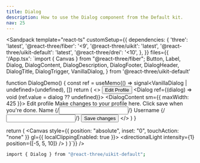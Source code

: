 ```yaml
---
title: Dialog
description: How to use the Dialog component from the Default kit.
nav: 25
---
```


<Sandpack
  template="react-ts"
  customSetup={{
    dependencies: {
      'three': 'latest',
      '@react-three/fiber': '<9',
      '@react-three/uikit': 'latest',
      '@react-three/uikit-default': 'latest',
      '@react-three/drei': '<10',
    },
  }}
  files={{
    '/App.tsx': `import { Canvas } from "@react-three/fiber";
  Button,
  Label,
  Dialog,
  DialogContent,
  DialogDescription,
  DialogFooter,
  DialogHeader,
  DialogTitle,
  DialogTrigger,
  VanillaDialog,
} from '@react-three/uikit-default'

function DialogDemo() {
  const ref = useMemo(() => signal<VanillaDialog | undefined>(undefined), [])
  return (
    <>
      <DialogTrigger dialog={ref}>
        <Button variant="outline">
          <Text>Edit Profile</Text>
        </Button>
      </DialogTrigger>
      <Dialog ref={(dialog) => void (ref.value = dialog ?? undefined)}>
        <DialogContent sm={{ maxWidth: 425 }}>
          <DialogHeader>
            <DialogTitle>
              <Text>Edit profile</Text>
            </DialogTitle>
            <DialogDescription>
              <Text>Make changes to your profile here. Click save when you're done.</Text>
            </DialogDescription>
          </DialogHeader>
          <Container flexDirection="column" alignItems="center" gap={16} paddingY={16}>
            <Container alignItems="center" gap={16}>
              <Label>
                <Text textAlign="right">Name</Text>
              </Label>
              {/*<Input defaultValue="Pedro Duarte" className="col-span-3" />*/}
            </Container>
            <Container alignItems="center" gap={16}>
              <Label>
                <Text textAlign="right">Username</Text>
              </Label>
              {/*<Input id="username" defaultValue="@peduarte" className="col-span-3" />*/}
            </Container>
          </Container>
          <DialogFooter>
            <Button>
              <Text>Save changes</Text>
            </Button>
          </DialogFooter>
        </DialogContent>
      </Dialog>
    </>
  )
}

  return (
    <Canvas style={{ position: "absolute", inset: "0", touchAction: "none" }} gl={{ localClippingEnabled: true }}>
      <ambientLight intensity={0.5} />
      <directionalLight intensity={1} position={[-5, 5, 10]} />
      <Fullscreen
        overflow="scroll"
        flexDirection="column"
        alignItems="center"
        padding={32}
      >
        <DialogDemo />
      </Fullscreen>
    </Canvas>
  )
}`}}
/>

```bash
import { Dialog } from "@react-three/uikit-default";
```